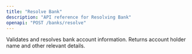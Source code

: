```yaml
---
title: "Resolve Bank"
description: "API reference for Resolving Bank"
openapi: "POST /banks/resolve"
---
```


Validates and resolves bank account information.
Returns account holder name and other relevant details.
